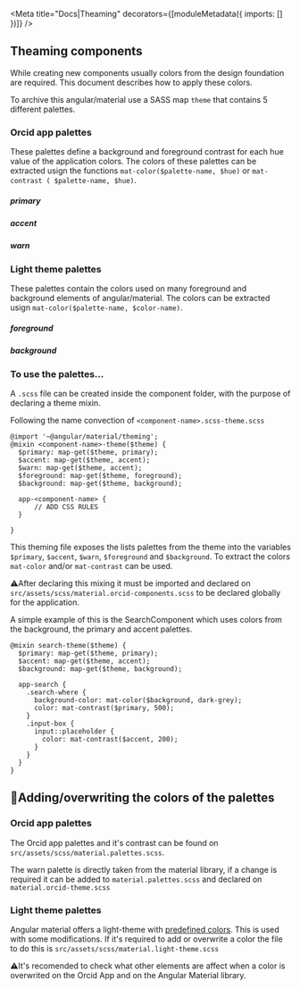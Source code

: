 
<Meta title="Docs|Theaming" decorators={[moduleMetadata({ imports: [] })]} />

## Theaming components

While creating new components usually colors from the design foundation are required. This document describes how to apply these colors.

To archive this angular/material use a SASS map `theme` that contains 5 different palettes.

### Orcid app palettes

These palettes define a background and foreground contrast for each hue value of the application colors.
The colors of these palettes can be extracted usign the functions `mat-color($palette-name, $hue)` or `mat-contrast ( $palette-name, $hue)`.

##### primary

<Story id="foundation-palette--primary" height="110px" />

##### accent

<Story id="foundation-palette--accent" height="110px" />

##### warn

<Story id="foundation-palette--warn" height="110px" />

### Light theme palettes

These palettes contain the colors used on many foreground and background elements of angular/material.
The colors can be extracted usign `mat-color($palette-name, $color-name)`.

##### foreground

<Story id="foundation-palette--foreground" height="140px" />

##### background

<Story id="foundation-palette--background" height="200px" />

### To use the palettes...

A `.scss` file can be created inside the component folder, with the purpose of declaring a theme mixin.

Following the name convection of `<component-name>.scss-theme.scss`

```
@import '~@angular/material/theming';
@mixin <component-name>-theme($theme) {
  $primary: map-get($theme, primary);
  $accent: map-get($theme, accent);
  $warn: map-get($theme, accent);
  $foreground: map-get($theme, foreground);
  $background: map-get($theme, background);

  app-<component-name> {
      // ADD CSS RULES
  }

}
```

This theming file exposes the lists palettes from the theme into the variables `$primary`, `$accent`, `$warn`, `$foreground` and `$background`.
To extract the colors `mat-color` and/or `mat-contrast` can be used.

⚠️After declaring this mixing it must be imported and declared on `src/assets/scss/material.orcid-components.scss` to be declared globally for the application.

A simple example of this is the SearchComponent which uses colors from the background, the primary and accent palettes.

```
@mixin search-theme($theme) {
  $primary: map-get($theme, primary);
  $accent: map-get($theme, accent);
  $background: map-get($theme, background);

  app-search {
    .search-where {
      background-color: mat-color($background, dark-grey);
      color: mat-contrast($primary, 500);
    }
    .input-box {
      input::placeholder {
        color: mat-contrast($accent, 200);
      }
    }
  }
}
```

## 🔧Adding/overwriting the colors of the palettes

### Orcid app palettes

The Orcid app palettes and it's contrast can be found on `src/assets/scss/material.palettes.scss`.

The warn palette is directly taken from the material library, if a change is required it can be added to `material.palettes.scss` and declared on `material.orcid-theme.scss`

### Light theme palettes

Angular material offers a light-theme with [predefined colors](https://github.com/angular/components/blob/8.1.4/src/material/core/theming/_palette.scss#L674-L745). This is used with some modifications.
If it's required to add or overwrite a color the file to do this is `src/assets/scss/material.light-theme.scss`

⚠️It's recomended to check what other elements are affect when a color is overwrited on the Orcid App and on the Angular Material library.
